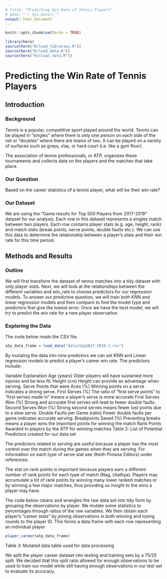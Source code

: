 ```yaml
---
# title: "Predicting Win Rate of Tennis Players"
# date: "`r Sys.Date()`"
output: html_document
---
```


```r
knitr::opts_chunk$set(echo = TRUE)
```


```r
library(here)
source(here("R/load_libraries.R"))
source(here("R/load_data.R"))
source(here("R/clean_data.R"))
```


# Predicting the Win Rate of Tennis Players


## Introduction
### Background
Tennis is a popular, competitive sport played around the world. Tennis can be played in "singles" where there is only one person on each side of the net or "doubles" where there are teams of two. It can be played on a variety of surfaces such as grass, clay, or hard court (i.e. like a gym floor).

The association of tennis professionals, or ATP, organizes these tournaments and collects data on the players and the matches that take place.

### Our Question
Based on the career statistics of a tennis player, what will be their win rate?

### Our Dataset
We are using the "Game results for Top 500 Players from 2017-2019" dataset for our analysis. Each row in this dataset represents a singles match between two players. Each row contains player stats (e.g. age, height, rank) and match stats (break points, serve points, double faults etc.). We can use this data to determine the relationship between a player's stats and their win rate for this time period.

## Methods and Results
### Outline
We will first transform the dataset of tennis matches into a tidy dataset with only player stats. Next, we will look at the relationships between the different variables and win_rate to choose predictors for our regression models. To answer our predictive question, we will train both KNN and linear regression models and then compare to find the model type and predictors that give the lowest error. Once we have the best model, we will try to predict the win rate for a new player observation.

### Exploring the Data
The code below reads the CSV file.

```r
atp_data_frame = load_data("data/atp2017-2019-1.csv")
```

By mutating the data into nine predictors we can set KNN and Linear regression models to predict a player's career win rate. The predictors include:

Variable	Explanation
Age (years)	Older players will have sustained more injuries and be less fit.
Height (cm)	Height can provide an advantage when serving.
Serve Points that were Aces (%)	Winning points on a serve indicates a strong serve.
First Serves (%)	The ratio of "first serve points" to "first serves made in" means a player's serve is more accurate
First Serves Won (%)	Strong and accurate first serves will lead to fewer double faults.
Second Serves Won (%)	Strong second serves means fewer lost points due to a slow serve.
Double Faults per Game (ratio)	Fewer double faults per game indicates accurate serving.
Breakpoints Saved (%)	Preventing breaks means a player wins the important points for winning the match
Rank Points	Awarded to players by the ATP for winning matches
Table 2: List of Potential Predictors created for our data set

The predictors related to serving are useful because a player has the most control over the match during the games when they are serving. For information on each type of serve stat see (Keith Prowse Editors) under references.

The stat on rank points is important because players earn a different number of rank points for each type of match (Nag, Utathya). Players may accumulate a lot of rank points by winning many lower ranked matches or by winning a few major matches, thus providing us insight to the wins a player may have.

The code below cleans and wrangles the raw data set into tidy form by grouping the observations by player. We mutate some statistics to percentages through ratios of the raw variables. We then obtain each player's "career stats" by joining observations in both winning and losing rounds to the player ID. This forms a data frame with each row representing an individual player.

```r
player_career(atp_data_frame)
```

Table 3: Mutated data table used for data processing

We split the player career dataset into testing and training sets by a 75/25 split. We decided that this split ratio allowed for enough observations to be used to train our model while still having enough observations in our test set to evaluate its accuracy.

